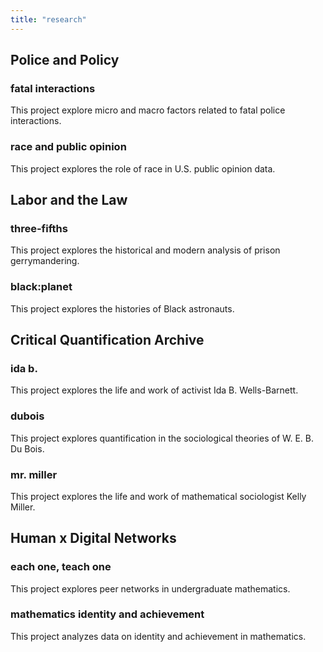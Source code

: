 ```yaml
---
title: "research"
---
```


## Police and Policy

### fatal interactions

This project explore micro and macro factors related to fatal police interactions.

### race and public opinion

This project explores the role of race in U.S. public opinion data.

## Labor and the Law

### three-fifths

This project explores the historical and modern analysis of prison gerrymandering.

### black:planet

This project explores the histories of Black astronauts.

## Critical Quantification Archive

### ida b.

This project explores the life and work of activist Ida B. Wells-Barnett.

### dubois

This project explores quantification in the sociological theories of W. E. B. Du Bois.

### mr. miller

This project explores the life and work of mathematical sociologist Kelly Miller.

## Human x Digital Networks

### each one, teach one

This project explores peer networks in undergraduate mathematics.

### mathematics identity and achievement

This project analyzes data on identity and achievement in mathematics.

